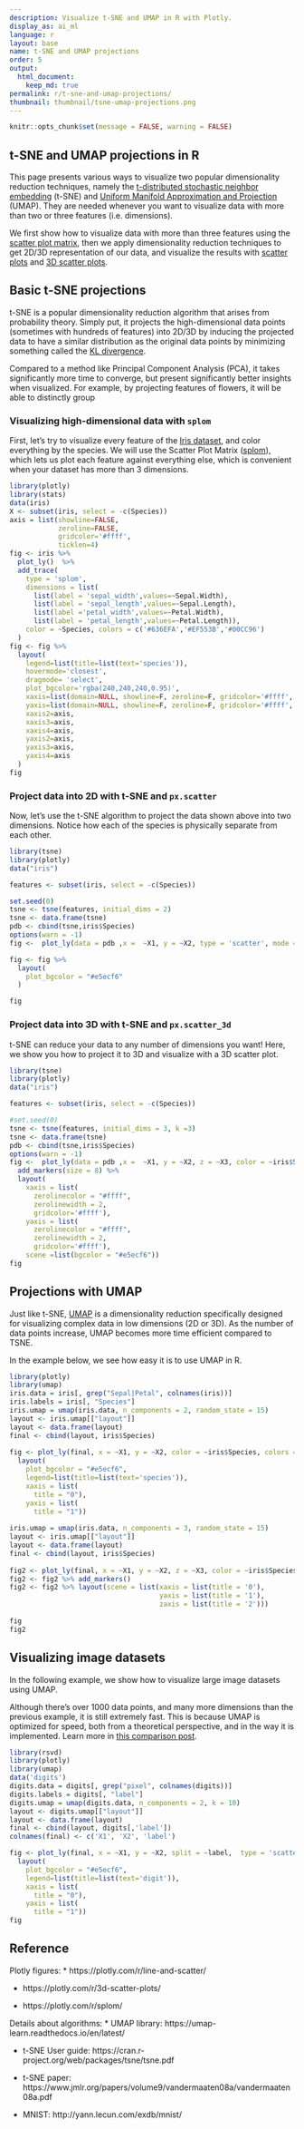 ```yaml
---
description: Visualize t-SNE and UMAP in R with Plotly.
display_as: ai_ml
language: r
layout: base
name: t-SNE and UMAP projections
order: 5
output:
  html_document:
    keep_md: true
permalink: r/t-sne-and-umap-projections/
thumbnail: thumbnail/tsne-umap-projections.png
---
```


```r
knitr::opts_chunk$set(message = FALSE, warning = FALSE)
```
## t-SNE and UMAP projections in R


This page presents various ways to visualize two popular dimensionality reduction techniques, namely the [t-distributed stochastic neighbor embedding](https://lvdmaaten.github.io/tsne/) (t-SNE) and [Uniform Manifold Approximation and Projection](https://umap-learn.readthedocs.io/en/latest/index.html) (UMAP). They are needed whenever you want to visualize data with more than two or three features (i.e. dimensions).

We first show how to visualize data with more than three features using the [scatter plot matrix](https://plotly.com/r/splom/#:~:text=The%20Plotly%20splom%20trace%20implementation,array%2Fvariable%20represents%20a%20dimension), then we apply dimensionality reduction techniques to get 2D/3D representation of our data, and visualize the results with [scatter plots](https://plotly.com/r/line-and-scatter/) and [3D scatter plots](https://plotly.com/r/3d-scatter-plots/).


## Basic t-SNE projections

t-SNE is a popular dimensionality reduction algorithm that arises from probability theory. Simply put, it projects the high-dimensional data points (sometimes with hundreds of features) into 2D/3D by inducing the projected data to have a similar distribution as the original data points by minimizing something called the [KL divergence](https://towardsdatascience.com/light-on-math-machine-learning-intuitive-guide-to-understanding-kl-divergence-2b382ca2b2a8).

Compared to a method like Principal Component Analysis (PCA), it takes significantly more time to converge, but present significantly better insights when visualized. For example, by projecting features of flowers, it will be able to distinctly group 



### Visualizing high-dimensional data with `splom`

First, let's try to visualize every feature of the [Iris dataset](https://archive.ics.uci.edu/ml/datasets/iris), and color everything by the species. We will use the Scatter Plot Matrix ([splom](https://plotly.com/r/splom/#:~:text=The%20Plotly%20splom%20trace%20implementation,array%2Fvariable%20represents%20a%20dimension)), which lets us plot each feature against everything else, which is convenient when your dataset has more than 3 dimensions.

```r
library(plotly) 
library(stats) 
data(iris) 
X <- subset(iris, select = -c(Species)) 
axis = list(showline=FALSE, 
            zeroline=FALSE, 
            gridcolor='#ffff', 
            ticklen=4)
fig <- iris %>%  
  plot_ly()  %>%  
  add_trace(  
    type = 'splom',  
    dimensions = list( 
      list(label = 'sepal_width',values=~Sepal.Width),  
      list(label = 'sepal_length',values=~Sepal.Length),  
      list(label ='petal_width',values=~Petal.Width),  
      list(label = 'petal_length',values=~Petal.Length)),  
    color = ~Species, colors = c('#636EFA','#EF553B','#00CC96') 
  ) 
fig <- fig %>% 
  layout( 
    legend=list(title=list(text='species')), 
    hovermode='closest', 
    dragmode= 'select', 
    plot_bgcolor='rgba(240,240,240,0.95)', 
    xaxis=list(domain=NULL, showline=F, zeroline=F, gridcolor='#ffff', ticklen=4), 
    yaxis=list(domain=NULL, showline=F, zeroline=F, gridcolor='#ffff', ticklen=4), 
    xaxis2=axis, 
    xaxis3=axis, 
    xaxis4=axis, 
    yaxis2=axis, 
    yaxis3=axis, 
    yaxis4=axis 
  ) 
fig

```

### Project data into 2D with t-SNE and `px.scatter`

Now, let's use the t-SNE algorithm to project the data shown above into two dimensions. Notice how each of the species is physically separate from each other.

```r
library(tsne)
library(plotly)
data("iris")

features <- subset(iris, select = -c(Species)) 

set.seed(0)
tsne <- tsne(features, initial_dims = 2)
tsne <- data.frame(tsne)
pdb <- cbind(tsne,iris$Species)
options(warn = -1)
fig <-  plot_ly(data = pdb ,x =  ~X1, y = ~X2, type = 'scatter', mode = 'markers', split = ~iris$Species)

fig <- fig %>%
  layout(
    plot_bgcolor = "#e5ecf6"
  )

fig

```

### Project data into 3D with t-SNE and `px.scatter_3d`

t-SNE can reduce your data to any number of dimensions you want! Here, we show you how to project it to 3D and visualize with a 3D scatter plot.

```r
library(tsne)
library(plotly)
data("iris")

features <- subset(iris, select = -c(Species)) 

#set.seed(0)
tsne <- tsne(features, initial_dims = 3, k =3)
tsne <- data.frame(tsne)
pdb <- cbind(tsne,iris$Species)
options(warn = -1)
fig <-  plot_ly(data = pdb ,x =  ~X1, y = ~X2, z = ~X3, color = ~iris$Species, colors = c('#636EFA','#EF553B','#00CC96') ) %>% 
  add_markers(size = 8) %>%
  layout( 
    xaxis = list(
      zerolinecolor = "#ffff",
      zerolinewidth = 2,
      gridcolor='#ffff'), 
    yaxis = list(
      zerolinecolor = "#ffff",
      zerolinewidth = 2,
      gridcolor='#ffff'),
    scene =list(bgcolor = "#e5ecf6"))
fig

```

## Projections with UMAP

Just like t-SNE, [UMAP](https://umap-learn.readthedocs.io/en/latest/index.html) is a dimensionality reduction specifically designed for visualizing complex data in low dimensions (2D or 3D). As the number of data points increase, UMAP becomes more time efficient compared to TSNE.

In the example below, we see how easy it is to use UMAP in R.

```r

library(plotly) 
library(umap) 
iris.data = iris[, grep("Sepal|Petal", colnames(iris))] 
iris.labels = iris[, "Species"] 
iris.umap = umap(iris.data, n_components = 2, random_state = 15) 
layout <- iris.umap[["layout"]] 
layout <- data.frame(layout) 
final <- cbind(layout, iris$Species) 
 
fig <- plot_ly(final, x = ~X1, y = ~X2, color = ~iris$Species, colors = c('#636EFA','#EF553B','#00CC96'), type = 'scatter', mode = 'markers')%>%  
  layout(
    plot_bgcolor = "#e5ecf6",
    legend=list(title=list(text='species')), 
    xaxis = list( 
      title = "0"),  
    yaxis = list( 
      title = "1")) 
 
iris.umap = umap(iris.data, n_components = 3, random_state = 15) 
layout <- iris.umap[["layout"]] 
layout <- data.frame(layout) 
final <- cbind(layout, iris$Species) 
 
fig2 <- plot_ly(final, x = ~X1, y = ~X2, z = ~X3, color = ~iris$Species, colors = c('#636EFA','#EF553B','#00CC96')) 
fig2 <- fig2 %>% add_markers() 
fig2 <- fig2 %>% layout(scene = list(xaxis = list(title = '0'), 
                                     yaxis = list(title = '1'), 
                                     zaxis = list(title = '2'))) 
 
fig 
fig2
```

## Visualizing image datasets

In the following example, we show how to visualize large image datasets using UMAP. 

Although there's over 1000 data points, and many more dimensions than the previous example, it is still extremely fast. This is because UMAP is optimized for speed, both from a theoretical perspective, and in the way it is implemented. Learn more in [this comparison post](https://umap-learn.readthedocs.io/en/latest/benchmarking.html).

```r
library(rsvd) 
library(plotly) 
library(umap) 
data('digits') 
digits.data = digits[, grep("pixel", colnames(digits))] 
digits.labels = digits[, "label"] 
digits.umap = umap(digits.data, n_components = 2, k = 10) 
layout <- digits.umap[["layout"]] 
layout <- data.frame(layout) 
final <- cbind(layout, digits[,'label']) 
colnames(final) <- c('X1', 'X2', 'label') 

fig <- plot_ly(final, x = ~X1, y = ~X2, split = ~label,  type = 'scatter', mode = 'markers')%>%  
  layout(  
    plot_bgcolor = "#e5ecf6",
    legend=list(title=list(text='digit')), 
    xaxis = list( 
      title = "0"),  
    yaxis = list( 
      title = "1")) 
fig

```

<!-- #region -->
## Reference

Plotly figures:
* https://plotly.com/r/line-and-scatter/

* https://plotly.com/r/3d-scatter-plots/

* https://plotly.com/r/splom/


Details about algorithms:
* UMAP library: https://umap-learn.readthedocs.io/en/latest/

* t-SNE User guide: https://cran.r-project.org/web/packages/tsne/tsne.pdf

* t-SNE paper: https://www.jmlr.org/papers/volume9/vandermaaten08a/vandermaaten08a.pdf

* MNIST: http://yann.lecun.com/exdb/mnist/
<!-- #endregion -->
